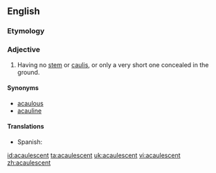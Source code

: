 ==English==

===Etymology===
{{prefix|a|caulescent}}

===Adjective===
{{en-adj|-}}

# {{botany}} Having no [[stem]] or [[caulis]], or only a very short one concealed in the ground.

====Synonyms====
* [[acaulous]]
* [[acauline]]

====Translations====
{{trans-top|having no stem}}
* Spanish: {{t+|es|acaule}}
{{trans-mid}}
{{trans-bottom}}

[[id:acaulescent]]
[[ta:acaulescent]]
[[uk:acaulescent]]
[[vi:acaulescent]]
[[zh:acaulescent]]
